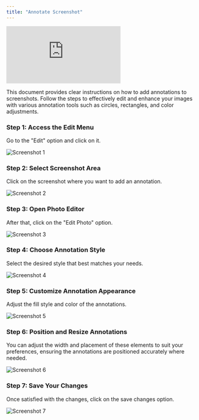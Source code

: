 ```yaml
---
title: "Annotate Screenshot"
---
```


<iframe
  src="https://app.trupeer.ai/embed?slug=a962fg"
  className="w-full aspect-video rounded-lg overflow-hidden"
  frameborder="0"
  allowfullscreen="true"
></iframe>

This document provides clear instructions on how to add annotations to screenshots. Follow the steps to effectively edit and enhance your images with various annotation tools such as circles, rectangles, and color adjustments.

### Step 1: Access the Edit Menu

Go to the "Edit" option and click on it.

![Screenshot 1](images/annotate-screenshot/image1.jpg)

### Step 2: Select Screenshot Area

Click on the screenshot where you want to add an annotation.

![Screenshot 2](images/annotate-screenshot/image2.jpg)

### Step 3: Open Photo Editor

After that, click on the "Edit Photo" option.

![Screenshot 3](images/annotate-screenshot/image3.jpg)

### Step 4: Choose Annotation Style

Select the desired style that best matches your needs.

![Screenshot 4](images/annotate-screenshot/image4.jpg)

### Step 5: Customize Annotation Appearance

Adjust the fill style and color of the annotations.

![Screenshot 5](images/annotate-screenshot/image5.jpg)

### Step 6: Position and Resize Annotations

You can adjust the width and placement of these elements to suit your preferences, ensuring the annotations are positioned accurately where needed.

![Screenshot 6](images/annotate-screenshot/image6.jpg)

### Step 7: Save Your Changes

Once satisfied with the changes, click on the save changes option.

![Screenshot 7](images/annotate-screenshot/image7.jpg)
